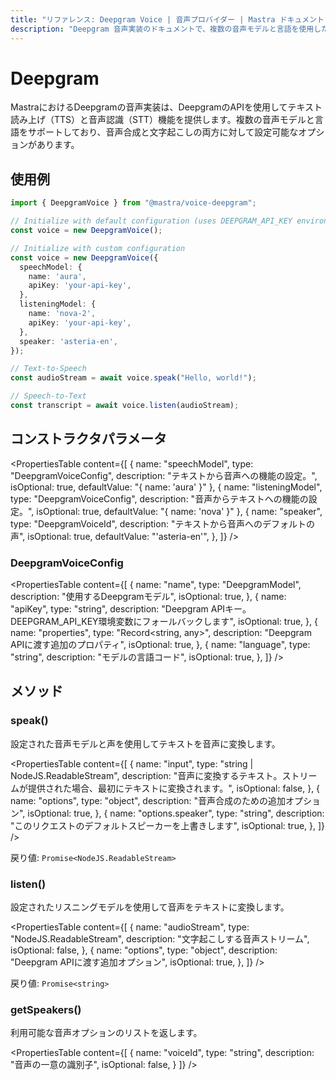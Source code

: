 ```yaml
---
title: "リファレンス: Deepgram Voice | 音声プロバイダー | Mastra ドキュメント"
description: "Deepgram 音声実装のドキュメントで、複数の音声モデルと言語を使用したテキスト読み上げおよび音声認識機能を提供します。"
---
```


# Deepgram

MastraにおけるDeepgramの音声実装は、DeepgramのAPIを使用してテキスト読み上げ（TTS）と音声認識（STT）機能を提供します。複数の音声モデルと言語をサポートしており、音声合成と文字起こしの両方に対して設定可能なオプションがあります。

## 使用例

```typescript
import { DeepgramVoice } from "@mastra/voice-deepgram";

// Initialize with default configuration (uses DEEPGRAM_API_KEY environment variable)
const voice = new DeepgramVoice();

// Initialize with custom configuration
const voice = new DeepgramVoice({
  speechModel: {
    name: 'aura',
    apiKey: 'your-api-key',
  },
  listeningModel: {
    name: 'nova-2',
    apiKey: 'your-api-key',
  },
  speaker: 'asteria-en',
});

// Text-to-Speech
const audioStream = await voice.speak("Hello, world!");

// Speech-to-Text
const transcript = await voice.listen(audioStream);
```

## コンストラクタパラメータ

<PropertiesTable
  content={[
    {
      name: "speechModel",
      type: "DeepgramVoiceConfig",
      description: "テキストから音声への機能の設定。",
      isOptional: true,
      defaultValue: "{ name: 'aura' }"
    },
    {
      name: "listeningModel",
      type: "DeepgramVoiceConfig",
      description: "音声からテキストへの機能の設定。",
      isOptional: true,
      defaultValue: "{ name: 'nova' }"
    },
    {
      name: "speaker",
      type: "DeepgramVoiceId",
      description: "テキストから音声へのデフォルトの声",
      isOptional: true,
      defaultValue: "'asteria-en'",
    },
  ]}
/>

### DeepgramVoiceConfig

<PropertiesTable
  content={[
    {
      name: "name",
      type: "DeepgramModel",
      description: "使用するDeepgramモデル",
      isOptional: true,
    },
    {
      name: "apiKey",
      type: "string",
      description: "Deepgram APIキー。DEEPGRAM_API_KEY環境変数にフォールバックします",
      isOptional: true,
    },
    {
      name: "properties",
      type: "Record<string, any>",
      description: "Deepgram APIに渡す追加のプロパティ",
      isOptional: true,
    },
    {
      name: "language",
      type: "string",
      description: "モデルの言語コード",
      isOptional: true,
    },
  ]}
/>

## メソッド

### speak()

設定された音声モデルと声を使用してテキストを音声に変換します。

<PropertiesTable
  content={[
    {
      name: "input",
      type: "string | NodeJS.ReadableStream",
      description: "音声に変換するテキスト。ストリームが提供された場合、最初にテキストに変換されます。",
      isOptional: false,
    },
    {
      name: "options",
      type: "object",
      description: "音声合成のための追加オプション",
      isOptional: true,
    },
    {
      name: "options.speaker",
      type: "string",
      description: "このリクエストのデフォルトスピーカーを上書きします",
      isOptional: true,
    },
  ]}
/>

戻り値: `Promise<NodeJS.ReadableStream>`

### listen()

設定されたリスニングモデルを使用して音声をテキストに変換します。

<PropertiesTable
  content={[
    {
      name: "audioStream",
      type: "NodeJS.ReadableStream",
      description: "文字起こしする音声ストリーム",
      isOptional: false,
    },
    {
      name: "options",
      type: "object",
      description: "Deepgram APIに渡す追加オプション",
      isOptional: true,
    },
  ]}
/>

戻り値: `Promise<string>`

### getSpeakers()

利用可能な音声オプションのリストを返します。

<PropertiesTable
  content={[
    {
      name: "voiceId",
      type: "string",
      description: "音声の一意の識別子",
      isOptional: false,
    }
  ]}
/>